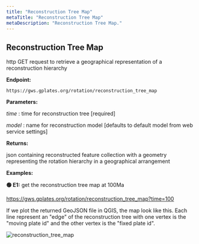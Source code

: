 ```yaml
---
title: "Reconstruction Tree Map"
metaTitle: "Reconstruction Tree Map"
metaDescription: "Reconstruction Tree Map."
---
```


## Reconstruction Tree Map

http GET request to retrieve a geographical representation of a reconstruction hierarchy

**Endpoint:**

    https://gws.gplates.org/rotation/reconstruction_tree_map

**Parameters:**

*time* : time for reconstruction tree [required]

*model* : name for reconstruction model [defaults to default model from web service settings]

**Returns:**

json containing reconstructed feature collection with a geometry representing the rotation hierarchy in a
geographical arrangement

**Examples:** 

**&#128994; E1:** get the reconstruction tree map at 100Ma

<https://gws.gplates.org/rotation/reconstruction_tree_map?time=100>

If we plot the returned GeoJSON file in QGIS, the map look like this.
Each line represent an "edge" of the reconstruction tree with one vertex is the "moving plate id"
and the other vertex is the "fixed plate id".

![reconstruction_tree_map](../images/reconstruction-tree-map.png)